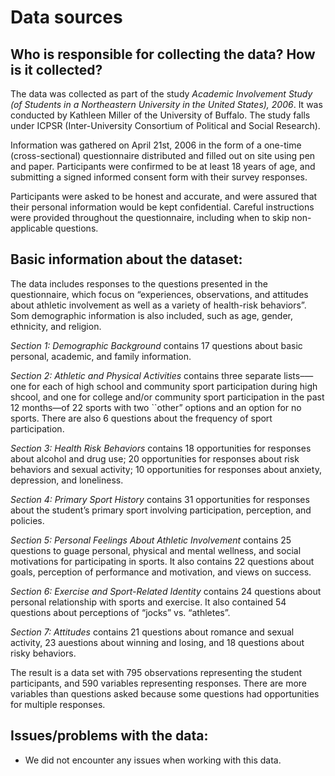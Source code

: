 # Data sources

## Who is responsible for collecting the data? How is it collected?

The data was collected as part of the study *Academic Involvement Study (of Students in a Northeastern University in the United States), 2006*. It was conducted by Kathleen Miller of the University of Buffalo. The study falls under ICPSR (Inter-University Consortium of Political and Social Research).

Information was gathered on April 21st, 2006 in the form of a one-time (cross-sectional) questionnaire distributed and filled out on site using pen and paper. Participants were confirmed to be at least 18 years of age, and submitting a signed informed consent form with their survey responses.

Participants were asked to be honest and accurate, and were assured that their personal information would be kept confidential. Careful instructions were provided throughout the questionnaire, including when to skip non-applicable questions.


## Basic information about the dataset:

The data includes responses to the questions presented in the questionnaire, which focus on "experiences, observations, and attitudes about athletic involvement as well as a variety of health-risk behaviors". Som demographic information is also included, such as age, gender, ethnicity, and religion.

*Section 1: Demographic Background* contains 17 questions about basic personal, academic, and family information.

*Section 2: Athletic and Physical Activities* contains three separate lists--—one for each of high school and community sport participation during high shcool, and one for college and/or community sport participation in the past 12 months---of 22 sports with two ``other" options and an option for no sports. There are also 6 questions about the frequency of sport participation.

*Section 3: Health Risk Behaviors* contains 18 opportunities for responses about alcohol and drug use; 20 opportunities for responses about risk behaviors and sexual activity; 10 opportunities for responses about anxiety,  depression, and loneliness.

*Section 4: Primary Sport History* contains 31 opportunities for responses about the student's primary sport involving participation, perception, and policies.

*Section 5: Personal Feelings About Athletic Involvement* contains 25 questions to guage personal, physical and mental wellness, and social motivations for participating in sports. It also contains 22 questions about goals, perception of performance and motivation, and views on success.

*Section 6: Exercise and Sport-Related Identity* contains 24 questions about personal relationship with sports and exercise. It also contained 54 questions about perceptions of "jocks" vs. "athletes".

*Section 7: Attitudes* contains 21 questions about romance and sexual activity, 23 auestions about winning and losing, and 18 questions about risky behaviors.

The result is a data set with 795 observations representing the student participants, and 590 variables representing responses. There are more variables than questions asked because some questions had opportunities for multiple responses.


## Issues/problems with the data:

* We did not encounter any issues when working with this data.
